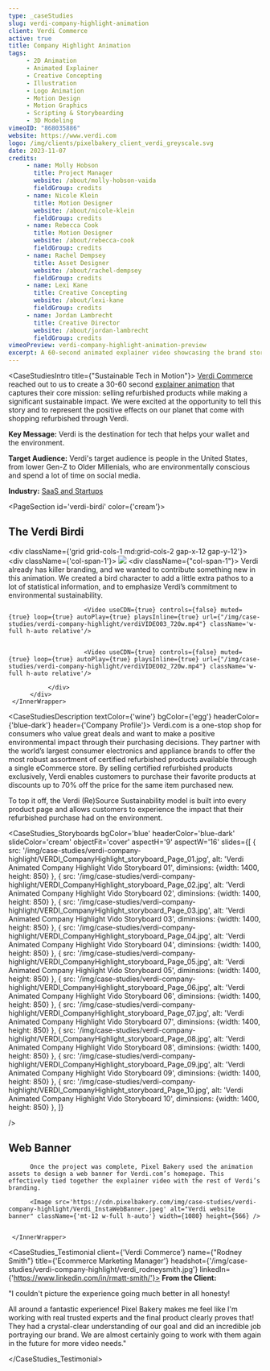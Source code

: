 ```yaml
---
type: _caseStudies
slug: verdi-company-highlight-animation
client: Verdi Commerce
active: true
title: Company Highlight Animation
tags:
     - 2D Animation
     - Animated Explainer
     - Creative Concepting
     - Illustration
     - Logo Animation
     - Motion Design
     - Motion Graphics
     - Scripting & Storyboarding
     - 3D Modeling
vimeoID: "868035886"
website: https://www.verdi.com
logo: /img/clients/pixelbakery_client_verdi_greyscale.svg
date: 2023-11-07
credits:
     - name: Molly Hobson
       title: Project Manager
       website: /about/molly-hobson-vaida
       fieldGroup: credits
     - name: Nicole Klein
       title: Motion Designer
       website: /about/nicole-klein
       fieldGroup: credits
     - name: Rebecca Cook
       title: Motion Designer
       website: /about/rebecca-cook
       fieldGroup: credits
     - name: Rachel Dempsey
       title: Asset Designer
       website: /about/rachel-dempsey
       fieldGroup: credits
     - name: Lexi Kane
       title: Creative Concepting
       website: /about/lexi-kane
       fieldGroup: credits
     - name: Jordan Lambrecht
       title: Creative Director
       website: /about/jordan-lambrecht
       fieldGroup: credits
vimeoPreview: verdi-company-highlight-animation-preview
excerpt: A 60-second animated explainer video showcasing the brand story of Verdi- a sustainable refurbished electronics marketplace.
---
```


<CaseStudiesIntro title={"Sustainable Tech in Motion"}>
[Verdi Commerce](https://verdi.com) reached out to us to create a 30-60 second [explainer animation](/services/animated-explainer-videos) that captures their core mission: selling refurbished products while making a significant sustainable impact. We were excited at the opportunity to tell this story and to represent the positive effects on our planet that come with shopping refurbished through Verdi.

**Key Message:** Verdi is the destination for tech that helps your wallet and the environment.

**Target Audience:** Verdi's target audience is people in the United States, from lower Gen-Z to Older Millenials, who are environmentally conscious and spend a lot of time on social media.

**Industry:** [SaaS and Startups](/industries/saas-video-production)

</CaseStudiesIntro>

<PageSection id='verdi-birdi' color={'cream'}>
     <InnerWrapper>
          <H2>The Verdi Birdi</H2>
          <div className={'grid grid-cols-1 md:grid-cols-2 gap-x-12 gap-y-12'}>
               <div className={'col-span-1'}>
                    <Image src='/img/case-studies/verdi-company-highlight/VerdiBirdie_DesignNotes01_BackgroundRemoved.png' className='w-full h-auto' width={720} height={477}/>
               </div>
               <div className={"col-span-1"}>
                    Verdi already has killer branding, and we wanted to contribute something new in this animation. We created a bird character to add a little extra pathos to a lot of statistical information, and to emphasize Verdi’s commitment to environmental sustainability. 
               </div>
               <div className='col-span-1 md:col-span-2 grid grid-cols-1 md:grid-cols-2 gap-x-12 mt-12 gap-y-12'>

                         <Video useCDN={true} controls={false} muted={true} loop={true} autoPlay={true} playsInline={true} url={"/img/case-studies/verdi-company-highlight/verdiVIDEO03_720w.mp4"} className='w-full h-auto relative'/>
            

                         <Video useCDN={true} controls={false} muted={true} loop={true} autoPlay={true} playsInline={true} url={"/img/case-studies/verdi-company-highlight/verdiVIDEO02_720w.mp4"} className='w-full h-auto relative'/>
 
               </div>
          </div>
     </InnerWrapper>
</PageSection>

<CaseStudiesDescription textColor={'wine'} bgColor={'egg'} headerColor={'blue-dark'} header={'Company Profile'}>
Verdi.com is a one-stop shop for consumers who value great deals and want to make a positive environmental impact through their purchasing decisions. They partner with the world’s largest consumer electronics and appliance brands to offer the most robust assortment of certified refurbished products available through a single eCommerce store. By selling certified refurbished products exclusively, Verdi enables customers to purchase their favorite products at discounts up to 70% off the price for the same item purchased new. 

To top it off, the Verdi (Re)Source Sustainability model is built into every product page and allows customers to experience the impact that their refurbished purchase had on the environment.

</CaseStudiesDescription>

<CaseStudies_Storyboards
bgColor='blue'
headerColor='blue-dark'
slideColor='cream'
objectFit='cover'
aspectH='9'
aspectW='16'
slides={[
    {
      src: '/img/case-studies/verdi-company-highlight/VERDI_CompanyHighlight_storyboard_Page_01.jpg',
      alt: 'Verdi Animated Company Highlight Vido Storyboard 01',
      diminsions: {width: 1400, height: 850}
    },
        {
      src: '/img/case-studies/verdi-company-highlight/VERDI_CompanyHighlight_storyboard_Page_02.jpg',
      alt: 'Verdi Animated Company Highlight Vido Storyboard 02',
      diminsions: {width: 1400, height: 850}
    },
        {
      src: '/img/case-studies/verdi-company-highlight/VERDI_CompanyHighlight_storyboard_Page_03.jpg',
      alt: 'Verdi Animated Company Highlight Vido Storyboard 03',
      diminsions: {width: 1400, height: 850}
    },
        {
      src: '/img/case-studies/verdi-company-highlight/VERDI_CompanyHighlight_storyboard_Page_04.jpg',
      alt: 'Verdi Animated Company Highlight Vido Storyboard 04',
      diminsions: {width: 1400, height: 850}
    },
        {
      src: '/img/case-studies/verdi-company-highlight/VERDI_CompanyHighlight_storyboard_Page_05.jpg',
      alt: 'Verdi Animated Company Highlight Vido Storyboard 05',
      diminsions: {width: 1400, height: 850}
    },
        {
      src: '/img/case-studies/verdi-company-highlight/VERDI_CompanyHighlight_storyboard_Page_06.jpg',
      alt: 'Verdi Animated Company Highlight Vido Storyboard 06',
      diminsions: {width: 1400, height: 850}
    },
        {
      src: '/img/case-studies/verdi-company-highlight/VERDI_CompanyHighlight_storyboard_Page_07.jpg',
      alt: 'Verdi Animated Company Highlight Vido Storyboard 07',
      diminsions: {width: 1400, height: 850}
    },
        {
      src: '/img/case-studies/verdi-company-highlight/VERDI_CompanyHighlight_storyboard_Page_08.jpg',
      alt: 'Verdi Animated Company Highlight Vido Storyboard 08',
      diminsions: {width: 1400, height: 850}
    },
        {
      src: '/img/case-studies/verdi-company-highlight/VERDI_CompanyHighlight_storyboard_Page_09.jpg',
      alt: 'Verdi Animated Company Highlight Vido Storyboard 09',
      diminsions: {width: 1400, height: 850}
    },
        {
      src: '/img/case-studies/verdi-company-highlight/VERDI_CompanyHighlight_storyboard_Page_10.jpg',
      alt: 'Verdi Animated Company Highlight Vido Storyboard 10',
      diminsions: {width: 1400, height: 850}
    },
  ]}

  />

<PageSection id='verdi-web-banner'>
     <InnerWrapper className={"text-center"} center={true}>
          <H2 className={'2xl:mb-12'}>Web Banner</H2>

          Once the project was complete, Pixel Bakery used the animation assets to design a web banner for Verdi.com’s homepage. This effectively tied together the explainer video with the rest of Verdi’s branding.

          <Image src='https://cdn.pixelbakery.com/img/case-studies/verdi-company-highlight/Verdi_InstaWebBanner.jpeg' alt="Verdi website banner" className={'mt-12 w-full h-auto'} width={1080} height={566} />


     </InnerWrapper>
</PageSection>

<CaseStudies_Testimonial client={'Verdi Commerce'} name={"Rodney Smith"} title={'Ecommerce Marketing Manager'} headshot={'/img/case-studies/verdi-company-highlight/verdi_rodneysmith.jpg'} linkedIn={'https://www.linkedin.com/in/rmatt-smith/'}>
 **From the Client:**

"I couldn't picture the experience going much better in all honesty! 

All around a fantastic experience! Pixel Bakery makes me feel like I'm working with real trusted experts and the final product clearly proves that! They had a crystal-clear understanding of our goal and did an incredible job portraying our brand. We are almost certainly going to work with them again in the future for more video needs."

</CaseStudies_Testimonial>